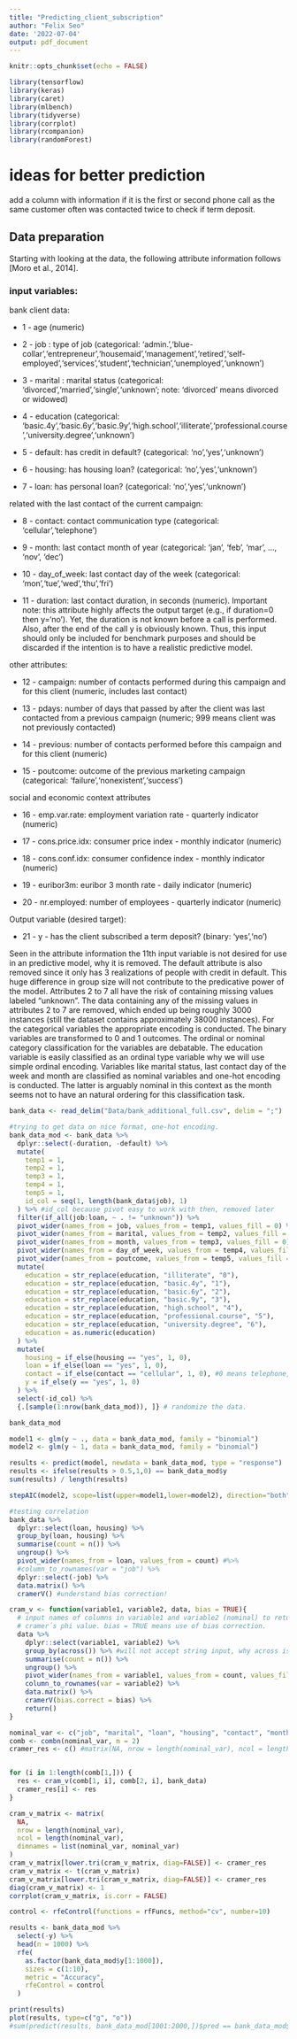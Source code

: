 ```yaml
---
title: "Predicting_client_subscription"
author: "Felix Seo"
date: '2022-07-04'
output: pdf_document
---
```


```r
knitr::opts_chunk$set(echo = FALSE)
```

```r
library(tensorflow)
library(keras)
library(caret)
library(mlbench)
library(tidyverse)
library(corrplot)
library(rcompanion)
library(randomForest)
```

# ideas for better prediction

add a column with information if it is the first or second phone call as the same customer often was contacted twice to check if term deposit. 

## Data preparation

Starting with looking at the data, the following attribute information follows [Moro et al., 2014].

### input variables:
bank client data:

* 1 - age (numeric)

* 2 - job : type of job (categorical: 'admin.','blue-collar','entrepreneur','housemaid','management','retired','self-employed','services','student','technician','unemployed','unknown')

* 3 - marital : marital status (categorical: 'divorced','married','single','unknown'; note: 'divorced' means divorced or widowed)

* 4 - education (categorical: 'basic.4y','basic.6y','basic.9y','high.school','illiterate','professional.course','university.degree','unknown')

* 5 - default: has credit in default? (categorical: 'no','yes','unknown')

* 6 - housing: has housing loan? (categorical: 'no','yes','unknown')

* 7 - loan: has personal loan? (categorical: 'no','yes','unknown')

related with the last contact of the current campaign:

* 8 - contact: contact communication type (categorical: 'cellular','telephone')

* 9 - month: last contact month of year (categorical: 'jan', 'feb', 'mar', ..., 'nov', 'dec')

* 10 - day_of_week: last contact day of the week (categorical: 'mon','tue','wed','thu','fri')

* 11 - duration: last contact duration, in seconds (numeric). Important note: this attribute highly affects the output target (e.g., if duration=0 then y='no'). Yet, the duration is not known before a call is performed. Also, after the end of the call y is obviously known. Thus, this input should only be included for benchmark purposes and should be discarded if the intention is to have a realistic predictive model.

other attributes:

* 12 - campaign: number of contacts performed during this campaign and for this client (numeric, includes last contact)

* 13 - pdays: number of days that passed by after the client was last contacted from a previous campaign (numeric; 999 means client was not previously contacted)

* 14 - previous: number of contacts performed before this campaign and for this client (numeric)

* 15 - poutcome: outcome of the previous marketing campaign (categorical: 'failure','nonexistent','success')

social and economic context attributes

* 16 - emp.var.rate: employment variation rate - quarterly indicator (numeric)

* 17 - cons.price.idx: consumer price index - monthly indicator (numeric)

* 18 - cons.conf.idx: consumer confidence index - monthly indicator (numeric)

* 19 - euribor3m: euribor 3 month rate - daily indicator (numeric)

* 20 - nr.employed: number of employees - quarterly indicator (numeric)

Output variable (desired target):

* 21 - y - has the client subscribed a term deposit? (binary: 'yes','no')

Seen in the attribute information the 11th input variable is not desired for use in an predictive model, why it is removed. The default attribute is also removed since it only has 3 realizations of people with credit in default. This huge difference in group size will not contribute to the predicative power of the model. Attributes 2 to 7 all have the risk of containing missing values labeled "unknown". The data containing any of the missing values in attributes 2 to 7 are removed, which ended up being roughly 3000 instances (still the dataset contains approximately 38000 instances). For the categorical variables the appropriate encoding is conducted. The binary variables are transformed to 0 and 1 outcomes. The ordinal or nominal category classification for the variables are debatable. The education variable is easily classified as an ordinal type variable why we will use simple ordinal encoding. Variables like marital status, last contact day of the week and month are classified as nominal variables and one-hot encoding is conducted. The latter is arguably nominal in this context as the month seems not to have an natural ordering for this classification task.      


```r
bank_data <- read_delim("Data/bank_additional_full.csv", delim = ";")
```


```r
#trying to get data on nice format, one-hot encoding. 
bank_data_mod <- bank_data %>% 
  dplyr::select(-duration, -default) %>% 
  mutate(
    temp1 = 1, 
    temp2 = 1,
    temp3 = 1, 
    temp4 = 1,
    temp5 = 1,
    id_col = seq(1, length(bank_data$job), 1)
  ) %>% #id_col because pivot easy to work with then, removed later
  filter(if_all(job:loan, ~ . != "unknown")) %>% 
  pivot_wider(names_from = job, values_from = temp1, values_fill = 0) %>% 
  pivot_wider(names_from = marital, values_from = temp2, values_fill = 0) %>% 
  pivot_wider(names_from = month, values_from = temp3, values_fill = 0) %>%
  pivot_wider(names_from = day_of_week, values_from = temp4, values_fill = 0) %>% 
  pivot_wider(names_from = poutcome, values_from = temp5, values_fill = 0) %>% 
  mutate(
    education = str_replace(education, "illiterate", "0"),
    education = str_replace(education, "basic.4y", "1"),
    education = str_replace(education, "basic.6y", "2"),
    education = str_replace(education, "basic.9y", "3"),
    education = str_replace(education, "high.school", "4"),
    education = str_replace(education, "professional.course", "5"),
    education = str_replace(education, "university.degree", "6"),
    education = as.numeric(education)
  ) %>%
  mutate(
    housing = if_else(housing == "yes", 1, 0),
    loan = if_else(loan == "yes", 1, 0),
    contact = if_else(contact == "cellular", 1, 0), #0 means telephone, 1 cellular.
    y = if_else(y == "yes", 1, 0)
  ) %>% 
  select(-id_col) %>% 
  {.[sample(1:nrow(bank_data_mod)), ]} # randomize the data.

bank_data_mod
```

```r
model1 <- glm(y ~ ., data = bank_data_mod, family = "binomial")
model2 <- glm(y ~ 1, data = bank_data_mod, family = "binomial")

results <- predict(model, newdata = bank_data_mod, type = "response")
results <- ifelse(results > 0.5,1,0) == bank_data_mod$y
sum(results) / length(results)

stepAIC(model2, scope=list(upper=model1,lower=model2), direction="both")
```



```r
#testing correlation 
bank_data %>% 
  dplyr::select(loan, housing) %>% 
  group_by(loan, housing) %>% 
  summarise(count = n()) %>% 
  ungroup() %>% 
  pivot_wider(names_from = loan, values_from = count) #%>%
  #column_to_rownames(var = "job") %>% 
  dplyr::select(-job) %>% 
  data.matrix() %>% 
  cramerV() #understand bias correction!

cram_v <- function(variable1, variable2, data, bias = TRUE){
  # input names of columns in variable1 and variable2 (nominal) to return the
  # cramer´s phi value. bias = TRUE means use of bias correction.  
  data %>% 
    dplyr::select(variable1, variable2) %>% 
    group_by(across()) %>% #will not accept string input, why across is used.
    summarise(count = n()) %>% 
    ungroup() %>% 
    pivot_wider(names_from = variable1, values_from = count, values_fill = 0) %>% # if NA, then zero realizations of this combination.
    column_to_rownames(var = variable2) %>% 
    data.matrix() %>% 
    cramerV(bias.correct = bias) %>% 
    return()
}

```

```r
nominal_var <- c("job", "marital", "loan", "housing", "contact", "month")
comb <- combn(nominal_var, m = 2)
cramer_res <- c() #matrix(NA, nrow = length(nominal_var), ncol = length(nominal_var))


for (i in 1:length(comb[1,])) {
  res <- cram_v(comb[1, i], comb[2, i], bank_data)
  cramer_res[i] <- res
}

cram_v_matrix <- matrix(
  NA, 
  nrow = length(nominal_var), 
  ncol = length(nominal_var), 
  dimnames = list(nominal_var, nominal_var)
) 
cram_v_matrix[lower.tri(cram_v_matrix, diag=FALSE)] <- cramer_res  
cram_v_matrix <- t(cram_v_matrix)
cram_v_matrix[lower.tri(cram_v_matrix, diag=FALSE)] <- cramer_res 
diag(cram_v_matrix) <- 1
corrplot(cram_v_matrix, is.corr = FALSE)
```

```r

control <- rfeControl(functions = rfFuncs, method="cv", number=10)

results <- bank_data_mod %>% 
  select(-y) %>%
  head(n = 1000) %>% 
  rfe(
    as.factor(bank_data_mod$y[1:1000]), 
    sizes = c(1:10),
    metric = "Accuracy", 
    rfeControl = control
  )

print(results)
plot(results, type=c("g", "o"))
#sum(predict(results, bank_data_mod[1001:2000,])$pred == bank_data_mod$y[1001:2000])   


```





